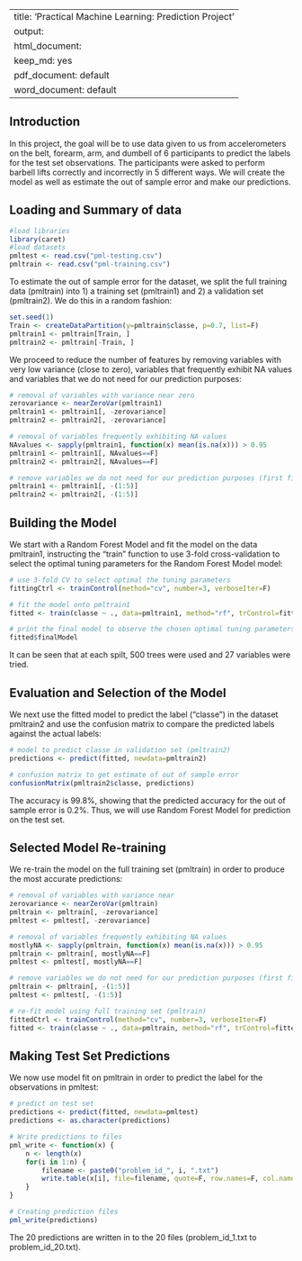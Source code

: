 
---
title: 'Practical Machine Learning: Prediction Project'
output:
  html_document:
    keep_md: yes
  pdf_document: default
  word_document: default
---
## Introduction
 In this project, the goal will be to use data given to us from accelerometers on the belt, forearm, arm, and dumbell of 6 participants to predict the labels for the test set observations. The participants were asked to perform barbell lifts correctly and incorrectly in 5 different ways. We will create the model as well as estimate the out of sample error and make our predictions.
 

## Loading and Summary of data
```{r}
#load libraries
library(caret)
#load datasets
pmltest <- read.csv("pml-testing.csv")
pmltrain <- read.csv("pml-training.csv")
```

To estimate the out of sample error for the dataset, we split the full training data (pmltrain) into 1) a training set (pmltrain1) and 2) a validation set (pmltrain2). We do this in a random fashion:

```{r}
set.seed(1)
Train <- createDataPartition(y=pmltrain$classe, p=0.7, list=F)
pmltrain1 <- pmltrain[Train, ]
pmltrain2 <- pmltrain[-Train, ]
```


We proceed to reduce the number of features by removing variables with very low variance (close to zero), variables that frequently exhibit NA values and variables that we do not need for our prediction purposes:


```{r}
# removal of variables with variance near zero
zerovariance <- nearZeroVar(pmltrain1)
pmltrain1 <- pmltrain1[, -zerovariance]
pmltrain2 <- pmltrain2[, -zerovariance]

# removal of variables frequently exhibiting NA values
NAvalues <- sapply(pmltrain1, function(x) mean(is.na(x))) > 0.95
pmltrain1 <- pmltrain1[, NAvalues==F]
pmltrain2 <- pmltrain2[, NAvalues==F]

# remove variables we do not need for our prediction purposes (first five variables)
pmltrain1 <- pmltrain1[, -(1:5)]
pmltrain2 <- pmltrain2[, -(1:5)]
```


## Building the Model
We start with a Random Forest Model and fit the model on the data pmltrain1, instructing the "train" function to use 3-fold cross-validation to select the optimal tuning parameters for the Random Forest Model model:

```{r}
# use 3-fold CV to select optimal the tuning parameters
fittingCtrl <- trainControl(method="cv", number=3, verboseIter=F)

# fit the model onto pmltrain1
fitted <- train(classe ~ ., data=pmltrain1, method="rf", trControl=fittingCtrl)
```

```{r}
# print the final model to observe the chosen optimal tuning parameters
fitted$finalModel
```

It can be seen that at each spilt, 500 trees were used and 27 variables were tried.

## Evaluation and Selection of the Model
We next use the fitted model to predict the label ("classe") in the dataset pmltrain2 and use the confusion matrix to compare the predicted labels against the actual labels:

```{r}
# model to predict classe in validation set (pmltrain2)
predictions <- predict(fitted, newdata=pmltrain2)

# confusion matrix to get estimate of out of sample error
confusionMatrix(pmltrain2$classe, predictions)
```

The accuracy is 99.8%, showing that the predicted accuracy for the out of sample error is 0.2%. Thus, we will use Random Forest Model for prediction on the test set.

## Selected Model Re-training
We re-train the model on the full training set (pmltrain) in order to produce the most accurate predictions:

```{r}
# removal of variables with variance near 
zerovariance <- nearZeroVar(pmltrain)
pmltrain <- pmltrain[, -zerovariance]
pmltest <- pmltest[, -zerovariance]

# removal of variables frequently exhibiting NA values
mostlyNA <- sapply(pmltrain, function(x) mean(is.na(x))) > 0.95
pmltrain <- pmltrain[, mostlyNA==F]
pmltest <- pmltest[, mostlyNA==F]

# remove variables we do not need for our prediction purposes (first five variables)
pmltrain <- pmltrain[, -(1:5)]
pmltest <- pmltest[, -(1:5)]

# re-fit model using full training set (pmltrain)
fittedCtrl <- trainControl(method="cv", number=3, verboseIter=F)
fitted <- train(classe ~ ., data=pmltrain, method="rf", trControl=fittedCtrl)
```

## Making Test Set Predictions
We now use model fit on pmltrain in order to predict the label for the observations in pmltest:

```{r}
# predict on test set
predictions <- predict(fitted, newdata=pmltest)
predictions <- as.character(predictions)

# Write predictions to files
pml_write <- function(x) {
    n <- length(x)
    for(i in 1:n) {
        filename <- paste0("problem_id_", i, ".txt")
        write.table(x[i], file=filename, quote=F, row.names=F, col.names=F)
    }
}

# Creating prediction files
pml_write(predictions)
```

The 20 predictions are written in to the 20 files (problem_id_1.txt to problem_id_20.txt).